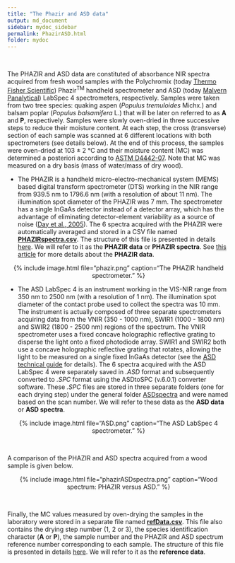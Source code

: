 ```yaml
---
title: "The Phazir and ASD data"
output: md_document
sidebar: mydoc_sidebar
permalink: PhazirASD.html
folder: mydoc
---
```


<br>

The PHAZIR and ASD data are constituted of absorbance NIR spectra acquired from fresh wood samples with the Polychromix (today [Thermo Fisher Scientific](https://www.thermofisher.com/ca/en/home.html)) Phazir<sup>TM</sup> handheld spectrometer and ASD (today [Malvern Panalytical](https://www.malvernpanalytical.com/en)) LabSpec 4 spectrometers, respectively. Samples were taken from two tree species: quaking aspen (*Populus tremuloides* Michx.) and balsam poplar (*Populus balsamifera* L.) that will be later on referred to as **A** and **P**, respectively. Samples were slowly oven-dried in three successive steps to reduce their moisture content. At each step, the cross (transverse) section of each sample was scanned at 6 different locations with both spectrometers (see details below). At the end of this process, the samples were oven-dried at 103 &plusmn; 2 &deg;C and their moisture content (MC) was determined a posteriori according to [ASTM D4442-07](https://www.astm.org/Standards/D4442.htm). Note that MC  was measured on a dry basis (mass of water/mass of dry wood). 


 * The PHAZIR is a handheld micro-electro-mechanical system (MEMS) based digital transform spectrometer (DTS) working in the NIR range from 939.5 nm to 1796.6 nm (with a resolution of about 11 nm). The illumination spot diameter of the PHAZIR was 7 mm. The spectrometer has a single InGaAs detector instead of a detector array, which has the advantage of eliminating detector-element variability as a source of noise ([Day et al., 2005](ieeexplore.ieee.org/document/1497305)). The 6 spectra acquired with the PHAZIR were automatically averaged and stored in a CSV file named [**PHAZIRspectra.csv**](https://github.com/guillaumehans/RNIR). The structure of this file is presented in details [here](/CSVfiles.html). We will refer to it as the **PHAZIR data** or **PHAZIR spectra**. See [this article](https://www.tandfonline.com/doi/abs/10.1080/17480272.2014.916349) for more details about the **PHAZIR data**.
  
<center>

{% include image.html file="phazir.png" caption="The PHAZIR handheld spectrometer." %}

</center>


 * The ASD LabSpec 4 is an instrument working in the VIS-NIR range from 350 nm to 2500 nm (with a resolution of 1 nm). The illumination spot diameter of the contact probe used to collect the spectra was 10 mm. The instrument is actually composed of three separate spectrometers acquiring data from the VNIR (350 - 1000 nm), SWIR1 (1000 - 1800 nm) and SWIR2 (1800 - 2500 nm) regions of the spectrum. The VNIR spectrometer uses a fixed concave holographic reflective grating to disperse the light onto a fixed photodiode array. SWIR1 and SWIR2 both use a concave holographic reflective grating that rotates, allowing the light to be measured on a single fixed InGaAs detector (see the [ASD technical guide](http://docplayer.net/9161600-Asd-technical-guide-3rd-ed-section-0-1.html) for details). The 6 spectra acquired with the ASD LabSpec 4 were separately saved in *.ASD* format and subsequently converted to *.SPC* format using the ASDtoSPC (v.6.0.1) converter software. These *.SPC* files are stored in three separate folders (one for each drying step) under the general folder [ASDspectra](https://github.com/guillaumehans/RNIR) and were named based on the scan number. We will refer to these data as the **ASD data** or **ASD spectra**. 
  
<center>

{% include image.html file="ASD.png" caption="The ASD LabSpec 4 spectrometer." %}

</center>

<br>

A comparison of the PHAZIR and ASD spectra acquired from a wood sample is given below.

<center>

{% include image.html file="phazirASDspectra.png" caption="Wood spectrum: PHAZIR versus ASD." %}

</center>

<br>

Finally, the MC values measured by oven-drying the samples in the laboratory were stored in a separate file named [**refData.csv**](https://github.com/guillaumehans/RNIR). This file also contains the drying step number (1, 2 or 3), the species identification character (**A** or **P**), the sample number and the PHAZIR and ASD spectrum reference number corresponding to each sample. The structure of this file is presented in details [here](/Reference.html). We will refer to it as the **reference data**.  

<br>

